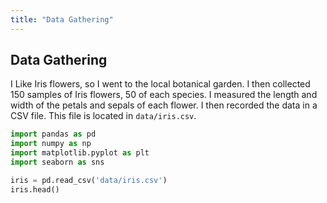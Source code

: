 ---
title: "Data Gathering"
---

## Data Gathering

I Like Iris flowers, so I went to the local botanical garden. I then collected 150 samples of Iris flowers, 50 of each species. I measured the length and width of the petals and sepals of each flower. I then recorded the data in a CSV file. This file is located in `data/iris.csv`.

```{python}
import pandas as pd
import numpy as np
import matplotlib.pyplot as plt
import seaborn as sns

iris = pd.read_csv('data/iris.csv')
iris.head()
```